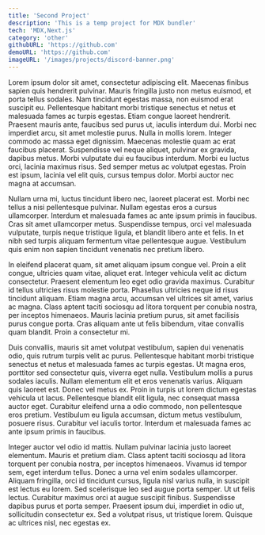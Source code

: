 ```yaml
---
title: 'Second Project'
description: 'This is a temp project for MDX bundler'
tech: 'MDX,Next.js'
category: 'other'
githubURL: 'https://github.com'
demoURL: 'https://github.com'
imageURL: '/images/projects/discord-banner.png'
---
```


Lorem ipsum dolor sit amet, consectetur adipiscing elit. Maecenas finibus sapien quis hendrerit pulvinar. Mauris fringilla justo non metus euismod, et porta tellus sodales. Nam tincidunt egestas massa, non euismod erat suscipit eu. Pellentesque habitant morbi tristique senectus et netus et malesuada fames ac turpis egestas. Etiam congue laoreet hendrerit. Praesent mauris ante, faucibus sed purus ut, iaculis interdum dui. Morbi nec imperdiet arcu, sit amet molestie purus. Nulla in mollis lorem. Integer commodo ac massa eget dignissim. Maecenas molestie quam ac erat faucibus placerat. Suspendisse vel neque aliquet, pulvinar ex gravida, dapibus metus. Morbi vulputate dui eu faucibus interdum. Morbi eu luctus orci, lacinia maximus risus. Sed semper metus ac volutpat egestas. Proin est ipsum, lacinia vel elit quis, cursus tempus dolor. Morbi auctor nec magna at accumsan.

Nullam urna mi, luctus tincidunt libero nec, laoreet placerat est. Morbi nec tellus a nisi pellentesque pulvinar. Nullam egestas eros a cursus ullamcorper. Interdum et malesuada fames ac ante ipsum primis in faucibus. Cras sit amet ullamcorper metus. Suspendisse tempus, orci vel malesuada vulputate, turpis neque tristique ligula, et blandit libero ante et felis. In et nibh sed turpis aliquam fermentum vitae pellentesque augue. Vestibulum quis enim non sapien tincidunt venenatis nec pretium libero.

In eleifend placerat quam, sit amet aliquam ipsum congue vel. Proin a elit congue, ultricies quam vitae, aliquet erat. Integer vehicula velit ac dictum consectetur. Praesent elementum leo eget odio gravida maximus. Curabitur id tellus ultricies risus molestie porta. Phasellus ultricies neque id risus tincidunt aliquam. Etiam magna arcu, accumsan vel ultrices sit amet, varius ac magna. Class aptent taciti sociosqu ad litora torquent per conubia nostra, per inceptos himenaeos. Mauris lacinia pretium purus, sit amet facilisis purus congue porta. Cras aliquam ante ut felis bibendum, vitae convallis quam blandit. Proin a consectetur mi.

Duis convallis, mauris sit amet volutpat vestibulum, sapien dui venenatis odio, quis rutrum turpis velit ac purus. Pellentesque habitant morbi tristique senectus et netus et malesuada fames ac turpis egestas. Ut magna eros, porttitor sed consectetur quis, viverra eget nulla. Vestibulum mollis a purus sodales iaculis. Nullam elementum elit et eros venenatis varius. Aliquam quis laoreet est. Donec vel metus ex. Proin in turpis ut lorem dictum egestas vehicula ut lacus. Pellentesque blandit elit ligula, nec consequat massa auctor eget. Curabitur eleifend urna a odio commodo, non pellentesque eros pretium. Vestibulum eu ligula accumsan, dictum metus vestibulum, posuere risus. Curabitur vel iaculis tortor. Interdum et malesuada fames ac ante ipsum primis in faucibus.

Integer auctor vel odio id mattis. Nullam pulvinar lacinia justo laoreet elementum. Mauris et pretium diam. Class aptent taciti sociosqu ad litora torquent per conubia nostra, per inceptos himenaeos. Vivamus id tempor sem, eget interdum tellus. Donec a urna vel enim sodales ullamcorper. Aliquam fringilla, orci id tincidunt cursus, ligula nisl varius nulla, in suscipit est lectus eu lorem. Sed scelerisque leo sed augue porta semper. Ut ut felis lectus. Curabitur maximus orci at augue suscipit finibus. Suspendisse dapibus purus et porta semper. Praesent ipsum dui, imperdiet in odio ut, sollicitudin consectetur ex. Sed a volutpat risus, ut tristique lorem. Quisque ac ultrices nisl, nec egestas ex.
